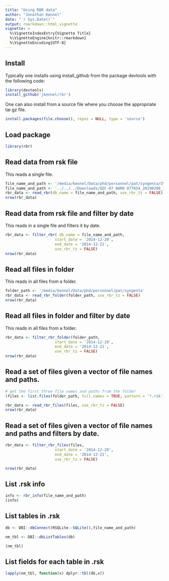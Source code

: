 ```yaml
---
title: "Using RBR data"
author: "Jonathan Kennel"
date: "`r Sys.Date()`"
output: rmarkdown::html_vignette
vignette: >
  %\VignetteIndexEntry{Vignette Title}
  %\VignetteEngine{knitr::rmarkdown}
  %\VignetteEncoding{UTF-8}
---
```

## Install

Typically one installs using install_github from the package devtools with the following code:
```r
library(devtools)
install_github('jkennel/rbr')
```

One can also install from a source file where you choose the appropriate tar.gz file.

```r
install.packages(file.choose(), repos = NULL, type = 'source')
```


## Load package
```r
library(rbr)
```

## Read data from rsk file

This reads a single file.

```r

file_name_and_path <- '/media/kennel/Data/phd/personnel/pat/syngenta/SYN UW1 Baro P1 - 077653_20150410_1435.rsk'
file_name_and_path <- '../../../Downloads/GDC-07 BARO 077654_20190208_1209.rsk'
rbr_data <- read_rbr(db_name = file_name_and_path, use_rbr_tz = FALSE)
nrow(rbr_data)

```


## Read data from rsk file and filter by date

This reads in a single file and filters it by date.

```r

rbr_data <- filter_rbr( db_name = file_name_and_path, 
                      start_date = '2014-12-20', 
                      end_date = '2014-12-21', 
                      use_rbr_tz = FALSE)
nrow(rbr_data)

```

## Read all files in folder

This reads in all files from a folder.

```r

folder_path <- '/media/kennel/Data/phd/personnel/pat/syngenta'
rbr_data <- read_rbr_folder(folder_path, use_rbr_tz = FALSE)
nrow(rbr_data)

```


## Read all files in folder and filter by date

This reads in all files from a folder.

```r

rbr_data <- filter_rbr_folder(folder_path, 
                      start_date = '2014-12-20', 
                      end_date = '2014-12-21',
                      use_rbr_tz = FALSE)
nrow(rbr_data)

```


## Read a set of files given a vector of file names and paths.


```r

# get the first three file names and paths from the folder
(files <- list.files(folder_path, full.names = TRUE, pattern = '*.rsk')[1:3])

rbr_data <- read_rbr_files(files, use_rbr_tz = FALSE)
nrow(rbr_data)

```



## Read a set of files given a vector of file names and paths and filters by date.


```r

rbr_data <- filter_rbr_files(files, 
                      start_date = '2014-12-20', 
                      end_date = '2014-12-21', 
                      use_rbr_tz = FALSE)

nrow(rbr_data)

```

## List .rsk info

```r
info <- rbr_info(file_name_and_path)
(info)
```

## List tables in .rsk

```r
db <- DBI::dbConnect(RSQLite::SQLite(),file_name_and_path)

nm_tbl <- DBI::dbListTables(db)

(nm_tbl)

```

## List fields for each table in .rsk

```r

lapply(nm_tbl, function(x) dplyr::tbl(db,x))

```
